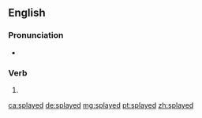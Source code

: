 ==English==

===Pronunciation===
* {{rhymes|eɪd|lang=en}}

===Verb===
{{head|en|verb form}}

# {{en-past of|splay}}

[[ca:splayed]]
[[de:splayed]]
[[mg:splayed]]
[[pt:splayed]]
[[zh:splayed]]